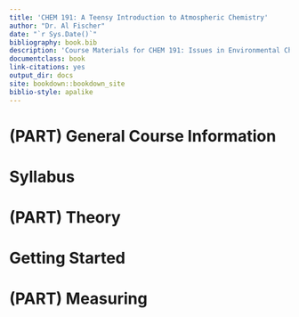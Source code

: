 ```yaml
--- 
title: 'CHEM 191: A Teensy Introduction to Atmospheric Chemistry'
author: "Dr. Al Fischer"
date: "`r Sys.Date()`"
bibliography: book.bib
description: 'Course Materials for CHEM 191: Issues in Environmental Chemistry'
documentclass: book
link-citations: yes
output_dir: docs
site: bookdown::bookdown_site
biblio-style: apalike
---
```


# (PART) General Course Information {-}

# Syllabus

# (PART) Theory {-}

# Getting Started

# (PART) Measuring {-}
